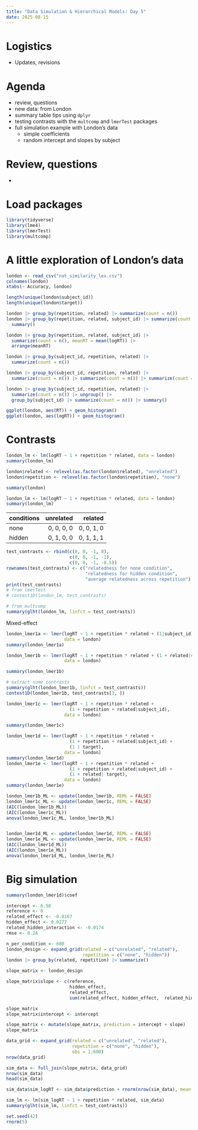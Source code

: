 ```yaml
---
title: "Data Simulation & Hierarchical Models: Day 5"
date: 2025-08-15
---
```


# Logistics

  - Updates, revisions

# Agenda

  - review, questions
  - new data: from London
  - summary table tips using `dplyr`
  - testing contrasts with the `multcomp` and `lmerTest` packages
  - full simulation example with London's data
    - simple coefficients
    - random intercept and slopes by subject

# Review, questions

  - 

# Load packages

```r
library(tidyverse)
library(lme4)
library(lmerTest)
library(multcomp)
```


# A little exploration of London's data

```r
london <- read_csv("nat_similarity_lex.csv")
colnames(london)
xtabs(~ Accuracy, london)

length(unique(london$subject_id))
length(unique(london$target))

london |> group_by(repetition, related) |> summarize(count = n())
london |> group_by(repetition, related, subject_id) |> summarize(count = n()) |>
  summary()

london |> group_by(repetition, related, subject_id) |> 
  summarize(count = n(), meanRT = mean(logRT)) |>
  arrange(meanRT)

london |> group_by(subject_id, repetition, related) |> 
  summarize(count = n())

london |> group_by(subject_id, repetition, related) |> 
  summarize(count = n()) |> summarize(count = n()) |> summarize(count = n())

london |> group_by(subject_id, repetition, related) |> 
  summarize(count = n()) |> ungroup() |> 
  group_by(subject_id) |> summarize(count = n()) |> summary()

ggplot(london, aes(RT)) + geom_histogram()
ggplot(london, aes(logRT)) + geom_histogram()

```


# Contrasts

```r
london_lm <- lm(logRT ~ 1 + repetition * related, data = london)
summary(london_lm)

london$related <- relevel(as.factor(london$related), "unrelated")
london$repetition <- relevel(as.factor(london$repetition), "none")

summary(london)

london_lm <- lm(logRT ~ 1 + repetition * related, data = london)
summary(london_lm)

```



| conditions | unrelated  | related    |
|:---        | ---:       | ---:       |
| none       | 0, 0, 0, 0 | 0, 0, 1, 0 |
| hidden     | 0, 1, 0, 0 | 0, 1, 1, 1 |


```r
test_contrasts <- rbind(c(0, 0, -1, 0),
                        c(0, 0, -1, -1),
                        c(0, 0, -1, -0.5))
rownames(test_contrasts) <- c("relatedness for none condition",
                              "relatedness for hidden condition",
                              "average relatedness across repetition")
print(test_contrasts)
# from lmerTest
# contest1D(london_lm, test_contrasts)

# from multcomp
summary(glht(london_lm, linfct = test_contrasts))
```

Mixed-effect

```r
london_lmer1a <- lmer(logRT ~ 1 + repetition * related + (1|subject_id), 
                      data = london)
summary(london_lmer1a)

london_lmer1b <- lmer(logRT ~ 1 + repetition * related + (1 + related|subject_id), 
                      data = london)

summary(london_lmer1b)

# extract some contrasts
summary(glht(london_lmer1b, linfct = test_contrasts))
contest1D(london_lmer1b, test_contrasts[3, ])

london_lmer1c <- lmer(logRT ~ 1 + repetition * related + 
                        (1 + repetition + related|subject_id), 
                      data = london)

summary(london_lmer1c)

london_lmer1d <- lmer(logRT ~ 1 + repetition * related + 
                        (1 + repetition + related|subject_id) +
                        (1 | target), 
                      data = london)
summary(london_lmer1d)
london_lmer1e <- lmer(logRT ~ 1 + repetition * related + 
                        (1 + repetition + related|subject_id) +
                        (1 + related| target), 
                      data = london)
summary(london_lmer1e)

london_lmer1b_ML <- update(london_lmer1b, REML = FALSE)
london_lmer1c_ML <- update(london_lmer1c, REML = FALSE)
(AIC(london_lmer1b_ML))
(AIC(london_lmer1c_ML))
anova(london_lmer1c_ML, london_lmer1b_ML)


london_lmer1d_ML <- update(london_lmer1d, REML = FALSE)
london_lmer1e_ML <- update(london_lmer1e, REML = FALSE)
(AIC(london_lmer1d_ML))
(AIC(london_lmer1e_ML))
anova(london_lmer1d_ML, london_lmer1e_ML)

```



# Big simulation

```r
summary(london_lmer1d)$coef

intercept <- 6.50
reference <- 0
related_effect <- -0.0167
hidden_effect <- 0.0277
related_hidden_interaction <- -0.0174
rmse <- 0.24

n_per_condition <- 600
london_design <- expand_grid(related = c("unrelated", "related"),
                             repetition = c("none", "hidden"))
london |> group_by(related, repetition) |> summarize()

slope_matrix <- london_design

slope_matrix$slope <- c(reference, 
                        hidden_effect, 
                        related_effect, 
                        sum(related_effect, hidden_effect,  related_hidden_interaction))

slope_matrix
slope_matrix$intercept <- intercept

slope_matrix <- mutate(slope_matrix, prediction = intercept + slope)
slope_matrix

data_grid <- expand_grid(related = c("unrelated", "related"),
                         repetition = c("none", "hidden"),
                         obs = 1:600)
nrow(data_grid)

sim_data <- full_join(slope_matrix, data_grid)
nrow(sim_data)
head(sim_data)

sim_data$sim_logRT <- sim_data$prediction + rnorm(nrow(sim_data), mean = 0, sd = rmse)

sim_lm <- lm(sim_logRT ~ 1 + repetition * related, sim_data)
summary(glht(sim_lm, linfct = test_contrasts))

```

```r
set.seed(42)
rnorm(5)



```




